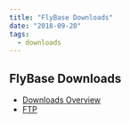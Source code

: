 ```yaml
---
title: "FlyBase Downloads"
date: "2018-09-20"
tags:
  - downloads
---
```


## FlyBase Downloads

* [Downloads Overview](https://wiki.flybase.org/wiki/FlyBase:Downloads_Overview)
* [FTP](ftp://ftp.flybase.org/)

